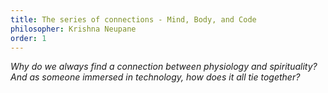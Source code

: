 ```yaml
---
title: The series of connections - Mind, Body, and Code
philosopher: Krishna Neupane
order: 1
---
```


*Why do we always find a connection between physiology and spirituality? And as someone immersed in
technology, how does it all tie together?*
